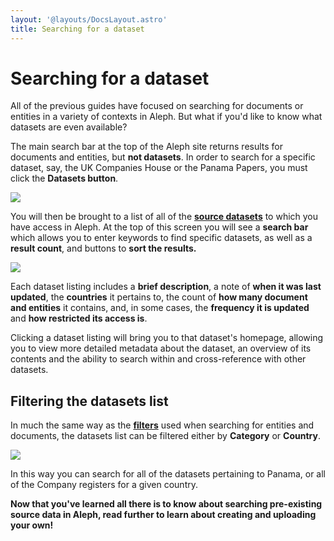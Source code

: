 ```yaml
---
layout: '@layouts/DocsLayout.astro'
title: Searching for a dataset
---
```


# Searching for a dataset

<p class="lead">
  All of the previous guides have focused on searching for documents or entities
  in a variety of contexts in Aleph. But what if you'd like to know what
  datasets are even available?
</p>

The main search bar at the top of the Aleph site returns results for documents and entities, but **not datasets**. In order to search for a specific dataset, say, the UK Companies House or the Panama Papers, you must click the **Datasets button**.

<Image src="/assets/Screen Shot 2021-02-11 at 11.52.26 (2).png" desnity={2} />

You will then be brought to a list of all of the [**source datasets**](/guide/the-basics#source-datasets) to which you have access in Aleph. At the top of this screen you will see a **search bar** which allows you to enter keywords to find specific datasets, as well as a **result count**, and buttons to **sort the results.**

<Image src="/assets/Screen Shot 2021-02-11 at 11.51.49 (1).png" density={2} />

Each dataset listing includes a **brief description**, a note of **when it was last updated**, the **countries** it pertains to, the count of **how many document and entities** it contains, and, in some cases, the **frequency it is updated** and **how restricted its access is**.

Clicking a dataset listing will bring you to that dataset's homepage, allowing you to view more detailed metadata about the dataset, an overview of its contents and the ability to search within and cross-reference with other datasets.

## Filtering the datasets list

In much the same way as the [**filters**](/guide/search/filtering-your-search-results) used when searching for entities and documents, the datasets list can be filtered either by **Category** or **Country**.

<Image src="/assets/Screen Shot 2021-02-11 at 12.07.53 (1).png" density={2} />

In this way you can search for all of the datasets pertaining to Panama, or all of the Company registers for a given country.

**Now that you've learned all there is to know about searching pre-existing source data in Aleph, read further to learn about creating and uploading your own!**

